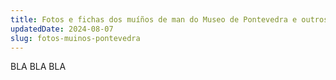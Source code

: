---
title: Fotos e fichas dos muíños de man do Museo de Pontevedra e outros museos.
updatedDate: 2024-08-07
slug: fotos-muinos-pontevedra
---

BLA BLA BLA
